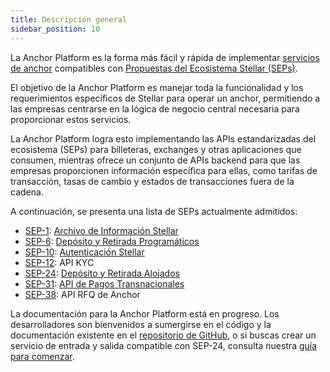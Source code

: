```yaml
---
title: Descripción general
sidebar_position: 10
---
```


La Anchor Platform es la forma más fácil y rápida de implementar [servicios de anchor](/docs/learn/fundamentals/anchors) compatibles con [Propuestas del Ecosistema Stellar (SEPs)](https://github.com/stellar/stellar-protocol/tree/master/ecosystem).

El objetivo de la Anchor Platform es manejar toda la funcionalidad y los requerimientos específicos de Stellar para operar un anchor, permitiendo a las empresas centrarse en la lógica de negocio central necesaria para proporcionar estos servicios.

La Anchor Platform logra esto implementando las APIs estandarizadas del ecosistema (SEPs) para billeteras, exchanges y otras aplicaciones que consumen, mientras ofrece un conjunto de APIs backend para que las empresas proporcionen información específica para ellas, como tarifas de transacción, tasas de cambio y estados de transacciones fuera de la cadena.

A continuación, se presenta una lista de SEPs actualmente admitidos:

- [SEP-1][sep-1]: [Archivo de Información Stellar][sep1-ap]
- [SEP-6][sep-6]: [Depósito y Retirada Programáticos][sep6-ap]
- [SEP-10][sep-10]: [Autenticación Stellar][sep10-ap]
- [SEP-12][sep-12]: API KYC
- [SEP-24][sep-24]: [Depósito y Retirada Alojados][sep24-ap]
- [SEP-31][sep-31]: [API de Pagos Transnacionales][sep31-ap]
- [SEP-38][sep-38]: API RFQ de Anchor

La documentación para la Anchor Platform está en progreso. Los desarrolladores son bienvenidos a sumergirse en el código y la documentación existente en el [repositorio de GitHub][anchor-platform-github], o si buscas crear un servicio de entrada y salida compatible con SEP-24, consulta nuestra [guía para comenzar][sep24-ap].

[sep-1]: https://github.com/stellar/stellar-protocol/blob/master/ecosystem/sep-0001.md
[sep-6]: https://github.com/stellar/stellar-protocol/blob/master/ecosystem/sep-0006.md
[sep-10]: https://github.com/stellar/stellar-protocol/blob/master/ecosystem/sep-0010.md
[sep-12]: https://github.com/stellar/stellar-protocol/blob/master/ecosystem/sep-0012.md
[sep-24]: https://github.com/stellar/stellar-protocol/blob/master/ecosystem/sep-0024.md
[sep-31]: https://github.com/stellar/stellar-protocol/blob/master/ecosystem/sep-0031.md
[sep-38]: https://github.com/stellar/stellar-protocol/blob/master/ecosystem/sep-0038.md
[anchor-platform-github]: https://github.com/stellar/java-stellar-anchor-sdk
[sep1-ap]: ./sep1/README.mdx
[sep6-ap]: ./sep6/README.mdx
[sep10-ap]: ./sep10/README.mdx
[sep24-ap]: ./sep24/README.mdx
[sep31-ap]: ./sep31/README.mdx
